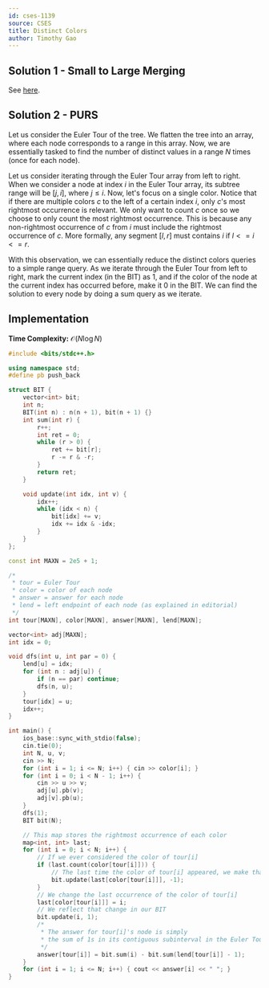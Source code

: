 ```yaml
---
id: cses-1139
source: CSES
title: Distinct Colors
author: Timothy Gao
---
```


## Solution 1 - Small to Large Merging

See [here](/plat/merging#merging-data-structures).

## Solution 2 - PURS

Let us consider the Euler Tour of the tree. We flatten the tree into an array, where each node corresponds to a range in this array. Now, we are essentially tasked to find the number of distinct values in a range $N$ times (once for each node).

Let us consider iterating through the Euler Tour array from left to right.
When we consider a node at index $i$ in the Euler Tour array, its subtree range will be $[j, i]$, where $j\leq i$.
Now, let's focus on a single color. Notice that if there are multiple colors $c$ to the left of a certain index $i$, only $c$'s most rightmost occurrence is relevant. We only want to count $c$ once so we choose to only count the most rightmost occurrence. This is because any non-rightmost occurrence of $c$
from $i$ must include the rightmost occurrence of $c$. More formally,
any segment $[l, r]$ must contains $i$ if $l <= i <= r$.

With this observation, we can essentially reduce the distinct colors queries to a simple range query. As we iterate through the Euler Tour from left to right, mark the current index (in the BIT) as $1$, and if the color of the node at the current index has occurred before, make it $0$ in the BIT. We can find the solution to every node by doing a sum query
as we iterate.

## Implementation

**Time Complexity:** $\mathcal O(N\log N)$

<LanguageSection>
<CPPSection>

```cpp
#include <bits/stdc++.h>

using namespace std;
#define pb push_back

struct BIT {
	vector<int> bit;
	int n;
	BIT(int n) : n(n + 1), bit(n + 1) {}
	int sum(int r) {
		r++;
		int ret = 0;
		while (r > 0) {
			ret += bit[r];
			r -= r & -r;
		}
		return ret;
	}

	void update(int idx, int v) {
		idx++;
		while (idx < n) {
			bit[idx] += v;
			idx += idx & -idx;
		}
	}
};

const int MAXN = 2e5 + 1;

/*
 * tour = Euler Tour
 * color = color of each node
 * answer = answer for each node
 * lend = left endpoint of each node (as explained in editorial)
 */
int tour[MAXN], color[MAXN], answer[MAXN], lend[MAXN];

vector<int> adj[MAXN];
int idx = 0;

void dfs(int u, int par = 0) {
	lend[u] = idx;
	for (int n : adj[u]) {
		if (n == par) continue;
		dfs(n, u);
	}
	tour[idx] = u;
	idx++;
}

int main() {
	ios_base::sync_with_stdio(false);
	cin.tie(0);
	int N, u, v;
	cin >> N;
	for (int i = 1; i <= N; i++) { cin >> color[i]; }
	for (int i = 0; i < N - 1; i++) {
		cin >> u >> v;
		adj[u].pb(v);
		adj[v].pb(u);
	}
	dfs(1);
	BIT bit(N);

	// This map stores the rightmost occurrence of each color
	map<int, int> last;
	for (int i = 0; i < N; i++) {
		// If we ever considered the color of tour[i]
		if (last.count(color[tour[i]])) {
			// The last time the color of tour[i] appeared, we make that 0 again
			bit.update(last[color[tour[i]]], -1);
		}
		// We change the last occurrence of the color of tour[i]
		last[color[tour[i]]] = i;
		// We reflect that change in our BIT
		bit.update(i, 1);
		/*
		 * The answer for tour[i]'s node is simply
		 * the sum of 1s in its contiguous subinterval in the Euler Tour
		 */
		answer[tour[i]] = bit.sum(i) - bit.sum(lend[tour[i]] - 1);
	}
	for (int i = 1; i <= N; i++) { cout << answer[i] << " "; }
}
```

</CPPSection>
</LanguageSection>
